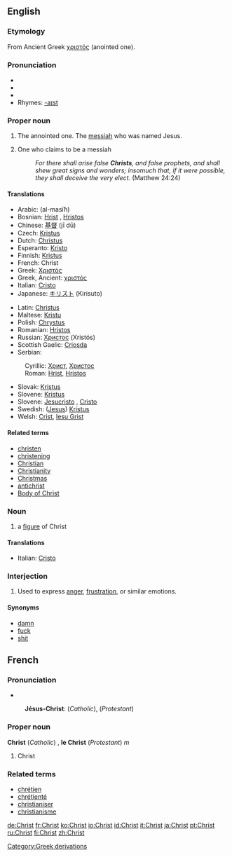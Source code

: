 ==English==

{{rank|speaking|circumstances|sitting|787|Christ|begin|wait|laughed}}

===Etymology===
From Ancient Greek [[χριστός]] (anointed one).

===Pronunciation===
* {{AHD|krīst}}
* {{IPA|/kraɪst/}}
* {{SAMPA|/"kraIst/}}
*Rhymes: [[Rhymes:English:-aɪst|-aɪst]]

===Proper noun===
{{en-proper noun}}

# {{Christianity}} {{italbrac|literally}} The annointed one.  The [[messiah]] who was named Jesus.
# One who claims to be a messiah
#:''For there shall arise false '''Christs''', and false prophets, and shall shew great signs and wonders; insomuch that, if it were possible, they shall deceive the very elect.'' (Matthew 24:24)

====Translations====
{{trans-top|the messiah who was named [[Jesus]]}}
*Arabic: {{ARchar|[[المسيح]]}} (al-masīħ) {{m}}
*Bosnian: [[Hrist]] {{m}}, [[Hristos]] {{m}}
*Chinese: [[基督]] (jī dū)
*Czech: [[Kristus]] {{m}}
*Dutch: [[Christus]] {{m}}
*Esperanto: [[Kristo]]
*Finnish: [[Kristus]]
*French: Christ {{m}}
*Greek: [[Χριστός]] {{m}}
*Greek, Ancient: [[χριστός]] {{m}}
*Italian: [[Cristo]] {{m}}
*Japanese: [[キリスト]] (Kirisuto)
{{trans-mid}}
*Latin: [[Christus]] {{m}}
*Maltese: [[Kristu]] {{m}}
*Polish: [[Chrystus]] {{m}}
*Romanian: [[Hristos]]
*Russian: [[Христос]] (Xristós) {{m}}
*Scottish Gaelic: [[Criosda]]
*Serbian:
:Cyrillic: [[Христ]], [[Христос]] {{m}}
:Roman: [[Hrist]], [[Hristos]] {{m}}
*Slovak: [[Kristus]] {{m}}
*Slovene: [[Kristus]] {{m}}
*Slovene: [[Jesucristo]] {{m}}, [[Cristo]] {{m}}
*Swedish: ([[Jesus Kristus|Jesus]]) [[Kristus]]
*Welsh: [[Crist]], [[Iesu Grist]]
{{trans-bottom}}

====Related terms====
*[[christen]]
*[[christening]]<!-- capitalised? -->
*[[Christian]]
*[[Christianity]]
*[[Christmas]]
*[[antichrist]]
*[[Body of Christ]]

===Noun===
{{en-noun}}

# {{art}} a [[figure]] of Christ

====Translations====
{{top}}
*Italian: [[Cristo]] {{m}}
{{mid}}

{{bottom}}

===Interjection===
{{en-intj}}

# Used to express [[anger]], [[frustration]], or similar emotions.

====Synonyms====
*[[damn]]
*[[fuck]]
*[[shit]]

==French==

===Pronunciation===
* {{IPA|/krist/}}
:'''Jésus-Christ''': {{IPA|/ʒezykri/}} (''Catholic''), {{IPA|/ʒezykrist/}} (''Protestant'')

===Proper noun===
'''Christ''' (''Catholic'') , '''le Christ''' (''Protestant'') ''m''

# Christ

===Related terms===
*[[chrétien]]
*[[chrétienté]]
*[[christianiser]]
*[[christianisme]]

[[Category:Greek derivations]]

[[de:Christ]]
[[fr:Christ]]
[[ko:Christ]]
[[io:Christ]]
[[id:Christ]]
[[it:Christ]]
[[ja:Christ]]
[[pt:Christ]]
[[ru:Christ]]
[[fi:Christ]]
[[zh:Christ]]